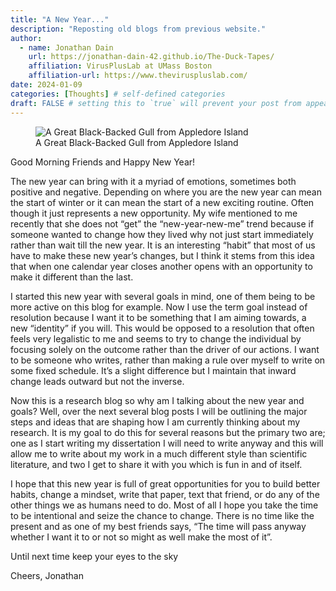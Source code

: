 ```yaml
---
title: "A New Year..."
description: "Reposting old blogs from previous website."
author:
  - name: Jonathan Dain
    url: https://jonathan-dain-42.github.io/The-Duck-Tapes/
    affiliation: VirusPlusLab at UMass Boston
    affiliation-url: https://www.theviruspluslab.com/
date: 2024-01-09
categories: [Thoughts] # self-defined categories
draft: FALSE # setting this to `true` will prevent your post from appearing on your listing page until you're ready!
---
```


![A Great Black-Backed Gull from Appledore Island](GBBG.jpeg)

Good Morning Friends and Happy New Year!

The new year can bring with it a myriad of emotions, sometimes both positive and negative. Depending on where you are the new year can mean the start of winter or it can mean the start of a new exciting routine. Often though it just represents a new opportunity. My wife mentioned to me recently that she does not “get” the “new-year-new-me” trend because if someone wanted to change how they lived why not just start immediately rather than wait till the new year. It is an interesting “habit” that most of us have to make these new year’s changes, but I think it stems from this idea that when one calendar year closes another opens with an opportunity to make it different than the last.

I started this new year with several goals in mind, one of them being to be more active on this blog for example. Now I use the term goal instead of resolution because I want it to be something that I am aiming towards, a new “identity” if you will. This would be opposed to a resolution that often feels very legalistic to me and seems to try to change the individual by focusing solely on the outcome rather than the driver of our actions. I want to be someone who writes, rather than making a rule over myself to write on some fixed schedule. It’s a slight difference but I maintain that inward change leads outward but not the inverse.

Now this is a research blog so why am I talking about the new year and goals? Well, over the next several blog posts I will be outlining the major steps and ideas that are shaping how I am currently thinking about my research. It is my goal to do this for several reasons but the primary two are; one as I start writing my dissertation I will need to write anyway and this will allow me to write about my work in a much different style than scientific literature, and two I get to share it with you which is fun in and of itself.

I hope that this new year is full of great opportunities for you to build better habits, change a mindset, write that paper, text that friend, or do any of the other things we as humans need to do. Most of all I hope you take the time to be intentional and seize the chance to change. There is no time like the present and as one of my best friends says, “The time will pass anyway whether I want it to or not so might as well make the most of it”.

Until next time keep your eyes to the sky

Cheers, Jonathan
